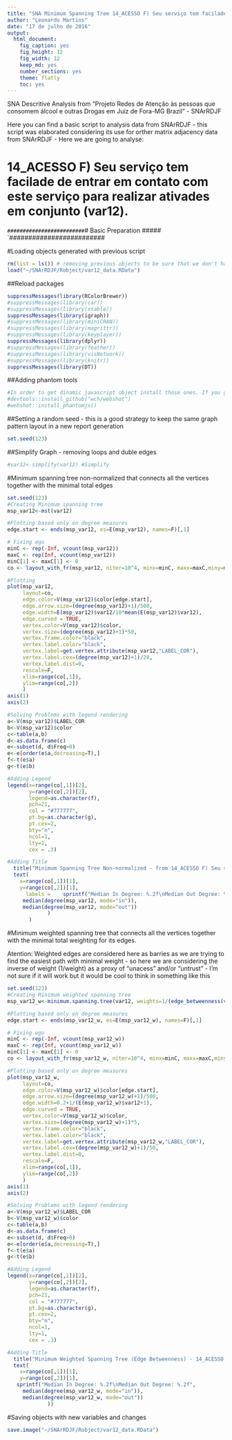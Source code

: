 ```yaml
---
title: "SNA Minimum Spanning Tree 14_ACESSO F) Seu serviço tem facilade de entrar em contato com este serviço para realizar ativades em conjunto (var12)."
author: "Leonardo Martins"
date: "17 de julho de 2016"
output: 
  html_document: 
    fig_caption: yes
    fig_height: 12
    fig_width: 12
    keep_md: yes
    number_sections: yes
    theme: flatly
    toc: yes
---
```

SNA Descritive Analysis from "Projeto Redes de Atenção às pessoas que consomem álcool e outras Drogas em Juiz de Fora-MG   Brazil"  - SNArRDJF

Here you can find a basic script to analysis data from SNArRDJF - this script was elaborated considering its use for orther matrix adjacency data from SNArRDJF - Here we are going to analyse:

# 14_ACESSO F) Seu serviço tem facilade de entrar em contato com este serviço para realizar ativades em conjunto (var12).

`#########################
`# Basic Preparation #####
`#########################

#Loading objects generated with previous script 
```r
rm(list = ls()) # removing previous objects to be sure that we don't have objects conflicts name
load("~/SNArRDJF/Robject/var12_data.RData")
```
##Reload packages
```r
suppressMessages(library(RColorBrewer))
#suppressMessages(library(car))
#suppressMessages(library(xtable))
suppressMessages(library(igraph))
#suppressMessages(library(miniCRAN))
#suppressMessages(library(magrittr))
#suppressMessages(library(keyplayer))
suppressMessages(library(dplyr))
#suppressMessages(library(feather))
#suppressMessages(library(visNetwork))
#suppressMessages(library(knitr))
suppressMessages(library(DT))
```
##Adding phantom tools
```r
#In order to get dinamic javascript object install those ones. If you get problems installing go to Stackoverflow.com and type your error to discover what to do. In some cases the libraries need to be intalled in outside R libs.
#devtools::install_github("wch/webshot")
#webshot::install_phantomjs()
```
##Setting a random seed - this is a good strategy to keep the same graph pattern layout in a new report generation
```r
set.seed(123)
```

##Simplify Graph - removing loops and duble edges 
```r
#var12<-simplify(var12) #Simplify
```

#Minimum spanning tree non-normalized that connects all the vertices together with the minimal total edges
```r
set.seed(123)
#Creating Minimum spanning tree
msp_var12<-mst(var12)

#Plotting based only on degree measures 
edge.start <- ends(msp_var12, es=E(msp_var12), names=F)[,1]

# Fixing ego
minC <- rep(-Inf, vcount(msp_var12))
maxC <- rep(Inf, vcount(msp_var12))
minC[1] <- maxC[1] <- 0
co <- layout_with_fr(msp_var12, niter=10^4, minx=minC, maxx=maxC,miny=minC, maxy=maxC, weights=E(msp_var12)$var12)

#Plotting
plot(msp_var12, 
     layout=co,
     edge.color=V(msp_var12)$color[edge.start],
     edge.arrow.size=(degree(msp_var12)+1)/500,
     edge.width=E(msp_var12)$var12/10*mean(E(msp_var12)$var12),
     edge.curved = TRUE,
     vertex.color=V(msp_var12)$color,
     vertex.size=(degree(msp_var12)+1)*50,
     vertex.frame.color="black",
     vertex.label.color="black",
     vertex.label=get.vertex.attribute(msp_var12,"LABEL_COR"),
     vertex.label.cex=(degree(msp_var12)+1)/20,
     vertex.label.dist=0,
     rescale=F,
     xlim=range(co[,1]), 
     ylim=range(co[,2])
     )
axis(1)
axis(2)

#Solving Problems with legend rendering 
a<-V(msp_var12)$LABEL_COR
b<-V(msp_var12)$color
c<-table(a,b)
d<-as.data.frame(c)
e<-subset(d, d$Freq>0)
e<-e[order(e$a,decreasing=T),] 
f<-t(e$a)
g<-t(e$b)

#Adding Legend
legend(x=range(co[,1])[2], 
       y=range(co[,2])[2],
       legend=as.character(f),
       pch=21,
       col = "#777777", 
       pt.bg=as.character(g),
       pt.cex=2,
       bty="n", 
       ncol=1,
       lty=1,
       cex = .3)

#Adding Title
  title("Minimum Spanning Tree Non-normalized - from 14_ACESSO F) Seu serviço tem facilade de entrar em contato com este serviço para realizar ativades em conjunto (var12).", sub = "Source: from authors ")
  text( 
    x=range(co[,1])[1],
    y=range(co[,2])[1], 
      labels =    sprintf("Median In Degree: %.2f\nMedian Out Degree: %.2f",
     median(degree(msp_var12, mode="in")), 
     median(degree(msp_var12, mode="out"))
             )
       )
```
#Minimum weighted spanning tree that connects all the vertices together with the minimal total weighting for its edges. 

Atention: Weighted edges are considered here as barries as we are trying to find the easiest path with minimal weight - so here we are considering the inverse of weight (1/weight) as a proxy of "unacess" and/or "untrust" - I'm not sure if it will work but it would be cool to think in something like this  
```r
set.seed(123)
#Creating Minimum weighted spanning tree
msp_var12_w<-minimum.spanning.tree(var12, weights=1/(edge_betweenness(var12, weights=E(var12)$var12)+1))

#Plotting based only on degree measures 
edge.start <- ends(msp_var12_w, es=E(msp_var12_w), names=F)[,1]

# Fixing ego
minC <- rep(-Inf, vcount(msp_var12_w))
maxC <- rep(Inf, vcount(msp_var12_w))
minC[1] <- maxC[1] <- 0
co <- layout_with_fr(msp_var12_w, niter=10^4, minx=minC, maxx=maxC,miny=minC, maxy=maxC, weights =E(msp_var12_w)$var12)

#Plotting based only on degree measures 
plot(msp_var12_w, 
     layout=co,
     edge.color=V(msp_var12_w)$color[edge.start],
     edge.arrow.size=(degree(msp_var12_w)+1)/500,
     edge.width=0.2+1/(E(msp_var12_w)$var12+1),
     edge.curved = TRUE,
     vertex.color=V(msp_var12_w)$color,
     vertex.size=(degree(msp_var12_w)+1)*5,
     vertex.frame.color="black",
     vertex.label.color="black",
     vertex.label=get.vertex.attribute(msp_var12_w,"LABEL_COR"),
     vertex.label.cex=(degree(msp_var12_w)+1)/50,
     vertex.label.dist=0,
     rescale=F,
     xlim=range(co[,1]), 
     ylim=range(co[,2])
     )
axis(1)
axis(2)

#Solving Problems with legend rendering 
a<-V(msp_var12_w)$LABEL_COR
b<-V(msp_var12_w)$color
c<-table(a,b)
d<-as.data.frame(c)
e<-subset(d, d$Freq>0)
e<-e[order(e$a,decreasing=T),] 
f<-t(e$a)
g<-t(e$b)

#Adding Legend
legend(x=range(co[,1])[2], 
       y=range(co[,2])[2],
       legend=as.character(f),
       pch=21,
       col = "#777777", 
       pt.bg=as.character(g),
       pt.cex=2,
       bty="n", 
       ncol=1,
       lty=1,
       cex = .3)

#Adding Title
  title("Minimum Weighted Spanning Tree (Edge Betweenness) - 14_ACESSO F) Seu serviço tem facilade de entrar em contato com este serviço para realizar ativades em conjunto (var12).", sub = "Source: from authors ")
  text( 
    x=range(co[,1])[1],
    y=range(co[,2])[1], 
   sprintf("Median In Degree: %.2f\nMedian Out Degree: %.2f",
     median(degree(msp_var12_w, mode="in")), 
     median(degree(msp_var12_w, mode="out"))
             ))
```


#Saving objects with new variables and changes
```r
save.image("~/SNArRDJF/Robject/var12_data.RData") 
```


